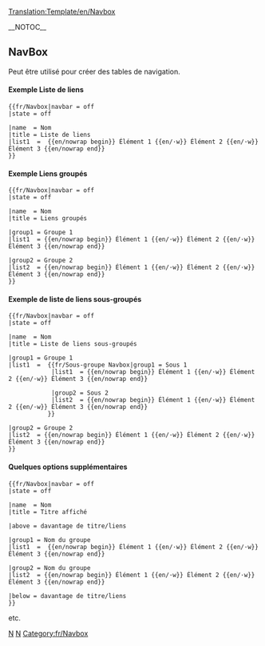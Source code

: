 [[Translation:Template/en/Navbox]]
<noinclude>

</noinclude>
{{en/Navboxes|name = {{{name|}}}
|state = {{{state|}}}
|navbar = {{{navbar|}}}

|bodystyle = background:transparent;  border: 1px solid #aaa; width: 100%;  margin: auto; clear: both; font-size: 88%; text-align: center;  padding: 1px;
|imageleftstyle = 
|titlestyle = background: #ccccff; text-align: center;  padding-left: 1em; padding-right: 1em;
|basestyle = background: #ddddff; 
|abovestyle = background: #ddddff; text-align: center;  padding-left: 1em; padding-right: 1em;
|belowstyle = background: #ddddff; text-align: center;  padding-left: 1em; padding-right: 1em;
|groupstyle = background: #ddddff; white-space: nowrap; text-align: right; font-weight: bold; padding-left: 1em; padding-right: 1em;
|liststyle = border-color: #fdfdfd; padding:0.25em 0; line-height:1.4em;
|evenstyle = background: #f7f7f7; 
|oddstyle = background: transparent;

|title = {{{title|}}}
|above = {{{above|}}}
|below = {{{below|}}}
|image = {{{image|}}}
|imageleft = {{{imageleft|}}}

|group1 = {{{group1|}}}
|group2 = {{{group2|}}}
|group3 = {{{group3|}}}
|group4 = {{{group4|}}}
|group5 = {{{group5|}}}
|group6 = {{{group6|}}}
|group7 = {{{group7|}}}
|group8 = {{{group8|}}}
|group9 = {{{group9|}}}
|group10 = {{{group10|}}}
|group11 = {{{group11|}}}
|group12 = {{{group12|}}}
|group13 = {{{group13|}}}
|group14 = {{{group14|}}}
|group15 = {{{group15|}}}
|group16 = {{{group16|}}}
|group17 = {{{group17|}}}
|group18 = {{{group18|}}}
|group19 = {{{group19|}}}
|group20 = {{{group20|}}}

|list1 = {{{list1|}}}
|list2 = {{{list2|}}}
|list3 = {{{list3|}}}
|list4 = {{{list4|}}}
|list5 = {{{list5|}}}
|list6 = {{{list6|}}}
|list7 = {{{list7|}}}
|list8 = {{{list8|}}}
|list9 = {{{list9|}}}
|list10 = {{{list10|}}}
|list11 = {{{list11|}}}
|list12 = {{{list12|}}}
|list13 = {{{list13|}}}
|list14 = {{{list14|}}}
|list15 = {{{list15|}}}
|list16 = {{{list16|}}}
|list17 = {{{list17|}}}
|list18 = {{{list18|}}}
|list19 = {{{list19|}}}
|list20 = {{{list20|}}}

|group1style = {{{group1style|}}}
|group2style = {{{group2style|}}}
|group3style = {{{group3style|}}}
|group4style = {{{group4style|}}}
|group5style = {{{group5style|}}}
|group6style = {{{group6style|}}}
|group7style = {{{group7style|}}}
|group8style = {{{group8style|}}}
|group9style = {{{group9style|}}}
|group10style = {{{group10style|}}}
|group11style = {{{group11style|}}}
|group12style = {{{group12style|}}}
|group13style = {{{group13style|}}}
|group14style = {{{group14style|}}}
|group15style = {{{group15style|}}}
|group16style = {{{group16style|}}}
|group17style = {{{group17style|}}}
|group18style = {{{group18style|}}}
|group19style = {{{group19style|}}}
|group20style = {{{group20style|}}}

|list1style = {{{list1style|}}}
|list2style = {{{list2style|}}}
|list3style = {{{list3style|}}}
|list4style = {{{list4style|}}}
|list5style = {{{list5style|}}}
|list6style = {{{list6style|}}}
|list7style = {{{list7style|}}}
|list8style = {{{list8style|}}}
|list9style = {{{list9style|}}}
|list10style = {{{list10style|}}}
|list11style = {{{list11style|}}}
|list12style = {{{list12style|}}}
|list13style = {{{list13style|}}}
|list14style = {{{list14style|}}}
|list15style = {{{list15style|}}}
|list16style = {{{list16style|}}}
|list17style = {{{list17style|}}}
|list18style = {{{list18style|}}}
|list19style = {{{list19style|}}}
|list20style = {{{list20style|}}}}}<noinclude>

__NOTOC__
==NavBox==
Peut être utilisé pour créer des tables de navigation.


====Exemple Liste de liens====

{{fr/Navbox|navbar = off
|state = off      

|name  = Nom 
|title = Liste de liens
|list1  =  {{en/nowrap begin}} Élément 1 {{en/·w}} Élément 2 {{en/·w}} Élément 3 {{en/nowrap end}}
}}

<pre>{{fr/Navbox|navbar = off
|state = off      

|name  = Nom
|title = Liste de liens
|list1  =  {{en/nowrap begin}} Élément 1 {{en/·w}} Élément 2 {{en/·w}} Élément 3 {{en/nowrap end}}
}}
</pre>

====Exemple Liens groupés====
{{fr/Navbox|navbar = off
|state = off      

|name  = Nom
|title = Liens groupés

|group1 = Groupe 1
|list1  = {{en/nowrap begin}} Élément 1 {{en/·w}} Élément 2 {{en/·w}} Élément 3 {{en/nowrap end}}

|group2 = Groupe 2
|list2  = {{en/nowrap begin}} Élément 1 {{en/·w}} Élément 2 {{en/·w}} Élément 3 {{en/nowrap end}}
}}
<pre>{{fr/Navbox|navbar = off
|state = off      

|name  = Nom
|title = Liens groupés

|group1 = Groupe 1
|list1  = {{en/nowrap begin}} Élément 1 {{en/·w}} Élément 2 {{en/·w}} Élément 3 {{en/nowrap end}}

|group2 = Groupe 2
|list2  = {{en/nowrap begin}} Élément 1 {{en/·w}} Élément 2 {{en/·w}} Élément 3 {{en/nowrap end}}
}}
</pre>

====Exemple de liste de liens sous-groupés====
{{fr/Navbox|navbar = off
|state = off      

|name  = Nom
|title = Liste de liens sous-groupés

|group1 = Groupe 1
|list1  =  {{fr/Sous-groupe Navbox|group1 = Sous 1
            |list1  = {{en/nowrap begin}} Élément 1 {{en/·w}} Élément 2 {{en/·w}} Élément 3 {{en/nowrap end}}

            |group2 = Sous 2
            |list2  = {{en/nowrap begin}} Élément 1 {{en/·w}} Élément 2 {{en/·w}} Élément 3 {{en/nowrap end}}
           }}

|group2 = Groupe 2
|list2  = {{en/nowrap begin}} Élément 1 {{en/·w}} Élément 2 {{en/·w}} Élément 3 {{en/nowrap end}}
}}
<pre>{{fr/Navbox|navbar = off
|state = off      

|name  = Nom
|title = Liste de liens sous-groupés

|group1 = Groupe 1
|list1  =  {{fr/Sous-groupe Navbox|group1 = Sous 1
            |list1  = {{en/nowrap begin}} Élément 1 {{en/·w}} Élément 2 {{en/·w}} Élément 3 {{en/nowrap end}}

            |group2 = Sous 2
            |list2  = {{en/nowrap begin}} Élément 1 {{en/·w}} Élément 2 {{en/·w}} Élément 3 {{en/nowrap end}}
           }}

|group2 = Groupe 2
|list2  = {{en/nowrap begin}} Élément 1 {{en/·w}} Élément 2 {{en/·w}} Élément 3 {{en/nowrap end}}
}}
</pre>

====Quelques options supplémentaires====
{{fr/Navbox|navbar = off
|state = off      

|name  = Nom
|title = Titre affiché

|above = davantage de titre/liens

|group1 = Nom du groupe
|list1  =  {{en/nowrap begin}} Élément 1 {{en/·w}} Élément 2 {{en/·w}} Élément 3 {{en/nowrap end}}

|group2 = Nom du groupe
|list2  = {{en/nowrap begin}} Élément 1 {{en/·w}} Élément 2 {{en/·w}} Élément 3 {{en/nowrap end}}

|below = davantage de titre/liens
}}
<pre>{{fr/Navbox|navbar = off
|state = off      

|name  = Nom
|title = Titre affiché

|above = davantage de titre/liens

|group1 = Nom du groupe
|list1  =  {{en/nowrap begin}} Élément 1 {{en/·w}} Élément 2 {{en/·w}} Élément 3 {{en/nowrap end}}

|group2 = Nom du groupe
|list2  = {{en/nowrap begin}} Élément 1 {{en/·w}} Élément 2 {{en/·w}} Élément 3 {{en/nowrap end}}

|below = davantage de titre/liens
}}
</pre>

etc.

[[Category:fr/Modèles|N]][[Category:fr/Navigation|N]][[Category:fr/Navbox]]</noinclude>